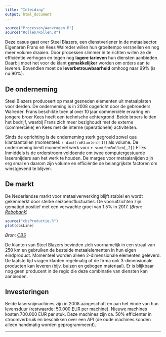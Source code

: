 ```yaml
---
title: "Inleiding"
output: html_document
---
```

```r
source("Processen/Aanvragen.R")
source("Rollen/Rollen.R")
```

Deze casus gaat over Steel Blazers, een dienstverlener in de metaalsector. Eigenaren Frans en Kees Walreder willen hun groeitempo versnellen en nog meer volume draaien. Door processen slimmer in te richten willen ze de efficiëntie verhogen en tegen nog **lagere tarieven** hun diensten aanbieden. Daarbij moet het voor de klant **gemakkelijker** worden om orders aan te leveren. Bovendien moet de **leverbetrouwbaarheid** omhoog naar 99% (is nu 90%).

## De onderneming
Steel Blazers produceert op maat gesneden elementen uit metaalplaten voor derden. De onderneming is in 2008 opgericht door de gebroeders Walreder. Frans beschikte toen al over 10 jaar commerciële ervaring en jongere broer Kees heeft een technische achtergrond. Beide broers leiden het bedrijf, waarbij Frans zich meer bezighoudt met de externe (commerciële) en Kees met de interne (operationele) activiteiten.

Sinds de oprichting is de onderneming sterk gegroeid zowel qua klantaantallen (momenteel: `r dim(frmKlanten)[1]`) als volume. De onderneming biedt momenteel werk voor `r sum(frmRollen[,2])` FTEs. Inmiddels is de orderstroom voldoende om twee computergestuurde lasersnijders aan het werk te houden. De marges voor metaalsnijden zijn erg smal en daarom zijn volume en efficiëntie de belangrijkste factoren om winstgevend te blijven.

## De markt
De Nederlandse markt voor metaalverwerking blijft stabiel en wordt gekenmerkt door sterke seizoensfluctuaties. De vooruitzichten zijn gematigd positief met een verwachte groei van 1.5% in 2017. (*Bron: [Rabobank](https://www.rabobankcijfersentrends.nl/index.cfm?action=branche&branche=Metaalproductenindustrie)*)

```r
source("cbsProductie.R")
plot(cbsLine)
```
*Bron: [CBS](http://statline.cbs.nl/Statweb/publication/?DM=SLNL&PA=81810NED&D1=0&D2=29&D3=170-172,174-180,182-184,187-189,191-196&HDR=G2&STB=G1,T&VW=T)*

De klanten van Steel Blazers bevinden zich voornamelijk in een straal van 250 km en gebruiken de bestelde metaalelementen in hun eigen eindproduct. Momenteel worden alleen 2-dimensionale elementen geleverd. De laatste tijd vragen klanten regelmatig of de firma ook 3-dimensionale producten kan leveren (bijv. buizen en gebogen materiaal). Er is blijkbaar nog geen producent in de regio die deze combinatie van diensten kan aanbieden.

## Investeringen
Beide lasersnijmachines zijn in 2008 aangeschaft en aan het einde van hun levensduur (restwaarde: 50.000 EUR per machine). Nieuwe machines kosten 700.000 EUR per stuk. Deze machines zijn ca. 50% efficienter in stroomverbruik en beschikken over een API (de oude machines konden alleen handmatig worden geprogrammeerd).

<hr>